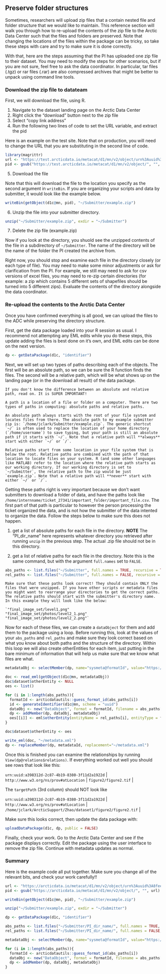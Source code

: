 ## Preserve folder structures

Sometimes, researchers will upload zip files that a contain nested file and folder structure that we would like to maintain. This reference section will walk you through how to re-upload the contents of the zip file to the Arctic Data Center such that the files and folders are preserved. Note that changing the locations of the files within the package can be tricky, so take these steps with care and try to make sure it is done correctly.

With that, here are the steps assuming that the PI has uploaded one zip file to their dataset. You may need to modify the steps for other scenarios, but if you are not sure, feel free to ask the data coordinator. In particular, tar files (.tgz) or rar files (.rar) are also compressed archives that might be better to unpack using command line tools.

### Download the zip file to datateam

First, we will download the file, using R.

1.  Navigate to the dataset landing page on the Arctic Data Center
2.  Right click the "download" button next to the zip file
3.  Select "copy link address"
4.  Run the following two lines of code to set the URL variable, and extract the pid

Here is an example on the test site. Note that on production, you will need to change the URL that you are substituting in the second line of code.

```r
library(magrittr)
url <- "https://test.arcticdata.io/metacat/d1/mn/v2/object/urn%3Auuid%3A48c0e669-fd8a-4875-acfd-e8933bb350ed"
pid <- gsub("https://test.arcticdata.io/metacat/d1/mn/v2/object/", "", url) %>%  gsub("%3A", ":", .)
```

5.  Download the file

Note that this will download the file to the location you specify as the second argument in `writeBin`. If you are organizing your scripts and data by submitter, it would look like the example below.

```r
writeBin(getObject(d1c@mn, pid), "~/Submitter/example.zip")
```

6.  Unzip the file into your submitter directory.

```r
unzip("~/Submitter/example.zip", exdir = "~/Submitter")
```


7. Delete the zip file (example.zip)

Now if you look at the directory, you shuold see the unzipped contents of the file in a subdirectory of `~/Submitter`. The name of the directory will be the name of the folder the PI created the archive from.

Right now, you should stop and examine each file in the directory closely (or each type of file). You may need to make some minor adjustments or ask for clarification from the PI. For example, we still may need to ask for csv versions of excel files, you may need to re-zip certain directories (for example: a zip which contains 5 different sets of shapefiles should be turned into 5 different zips). Evaluate the contents of the directory alongside the data coordinator.

### Re-upload the contents to the Arctic Data Center

Once you have confirmed everything is all good, we can upload the files to the ADC while preserving the directory structure.

First, get the data package loaded into your R session as usual. I recommend not attempting any EML edits while you do these steps, this update adding the files is best done on it's own, and EML edits can be done on the next version.

```r
dp <- getDataPackage(d1c, "identifier")
```

Next, we will set up two types of paths describing each of the objects. The first will be an absolute path, so we can be sure the R function finds the files. The second will be a relative path, which will be what shows up on the landing page (or in the download all result) of the data package.

```block
If you don't know the difference between an absolute and relative path, read on. It is SUPER IMPORTANT! 

A path is a location of a file or folder on a computer. There are two types of paths in computing: absolute paths and relative paths.

An absolute path always starts with the root of your file system and locates files from there. The absolute path to my example submitter zip is: `/home/jclark/Submitter/example.zip`. The generic shortcut `~/` is often used to replace the location of your home directory (`/home/username`) to save typing, but your path is still an absolute path if it starts with `~/`. Note that a relative path will **always** start with either `~/` or `/`.

Relative paths start from some location in your file system that is below the root. Relative paths are combined with the path of that location to locate files on your system. R (and some other languages like MATLAB) refer to the location where the relative path starts as our working directory. If our working directory is set to `~/Submitter`, the relative path to the zip would be just `example.zip`. Note that a relative path will **never** start with either `~/` or `/`.
```

Getting these paths right is very important because we don't want submitters to download a folder of data, and have the paths look like `/home/internname/ticket_27341/important_folder/important_file.csv`. The first part of that path is particular to however the person processing the ticket organized the data, and is not how the submitter of the data intented to organize the data. Follow the steps below to make sure this does not happen.

1.  get a list of absolute paths for each file in the directory. **NOTE** The "PI_dir_name" here represents whatever directory you retrieved after running `unzip` in the previous step. The actual .zip file should not be in this directory.

2.  get a list of relative paths for each file in the directory. Note this is the same command, but with the argument `full.names` set to `FALSE`.

```r
abs_paths <- list.files("~/Submitter", full.names = TRUE, recursive = TRUE)
rel_paths <- list.files("~/Submitter", full.names = FALSE, recursive = TRUE)
```

```block
Make sure that these paths look correct! They should contain ONLY the files that were unzipped. If you have other scripts or metadata files you might want to rearrange your directories to get the correct paths. The relative paths should start with the submitter's directory name. In this example they will look like the below:

`"final_image_set/level1.png"          "final_image_set/photos/level2_1.png" "final_image_set/photos/level2_2.png"`
```

Now for each of these files, we can create a `dataObject` for them and add them to the package using a loop. Before running this, look at the values of your `abs_paths` and `rel_paths` and make sure they look correct based on what you know about both paths and the structure of the directory. Within this loop we will also create otherEntities for each item, just putting in the bare minimum of information that will help us make sure that we know what files are what.

```r
metadataObj <- selectMember(dp, name="sysmeta@formatId", value="https://eml.ecoinformatics.org/eml-2.2.0")

doc <- read_eml(getObject(d1c@mn, metadataObj))
doc$dataset$otherEntity <- NULL
oes <- list()

for (i in 1:length(abs_paths)){
  formatId <- arcticdatautils::guess_format_id(abs_paths[i])
  id <- generateIdentifier(d1c@mn, scheme = "uuid")
  dataObj <- new("DataObject", format = formatId, filename = abs_paths[i], targetPath = rel_paths[i], id = id)
  dp <- addMember(dp, dataObj, metadataObj)
  oes[[i]] <- eml$otherEntity(entityName = rel_paths[i], entityType = formatId, id = id)
}

doc$dataset$otherEntity <- oes

write_eml(doc, "~/metadata.xml")
dp <- replaceMember(dp, metadataId, replacement="~/metadata.xml")
```

Once this is finished you can examine the relationships by running `View(dp@relations$relations)`. If everything worked out well you should see rows that look like this:


| `urn:uuid:a398312d-2c87-4b19-8380-3f11d2a1922d` | `http://www.w3.org/ns/prov#atLocation` | `figure2/figure2.tif` |

The `targetPath` (3rd column) should NOT look like


| `urn:uuid:a398312d-2c87-4b19-8380-3f11d2a1922d` | `http://www.w3.org/ns/prov#atLocation` | `/home/jclark/ArcticSupport/Zhao/dataset1/figure2/figure2.tif` |

Make sure this looks correct, then update the data package with:

```r
uploadDataPackage(d1c, dp, public = FALSE)
```

Finally, check your work. Go to the Arctic Data Center and see if the package displays correctly. Edit the package using the user interface to remove the zip file. Continue with metadata updates as normal.

### Summary

Here is the example code all put together. Make sure you change all of the relevant bits, and check your work carefully!!

```r
url <- "https://arcticdata.io/metacat/d1/mn/v2/object/urn%3Auuid%3A8fee5046-1a8f-4ccc-80f2-70c557a66338"
pid <- gsub("https://arcticdata.io/metacat/d1/mn/v2/object/", "", url) %>%  gsub("%3A", ":", .)

writeBin(getObject(d1c@mn, pid), "~/Submitter/example.zip")

unzip("~/Submitter/example.zip", exdir = "~/Submitter")

dp <- getDataPackage(d1c, "identifier")

abs_paths <- list.files("~/Submitter/PI_dir_name/", full.names = TRUE, recursive = TRUE)
rel_paths <- list.files("~/Submitter/PI_dir_name/", full.names = FALSE, recursive = TRUE)

metadataObj <- selectMember(dp, name="sysmeta@formatId", value="https://eml.ecoinformatics.org/eml-2.2.0")

for (i in 1:length(abs_paths)){
  formatId <- arcticdatautils::guess_format_id(abs_paths[i])
  dataObj <- new("DataObject", format = formatId, filename = abs_paths[i], targetPath = rel_paths[i])
  dp <- addMember(dp, dataObj, metadataObj)
}
```

